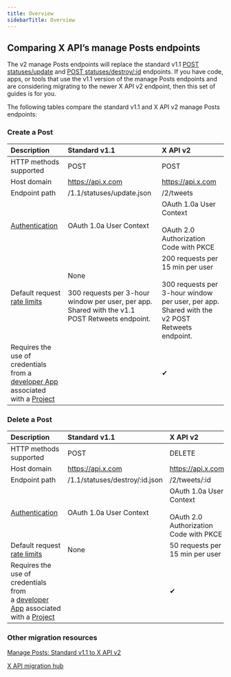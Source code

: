 ```yaml
---
title: Overview
sidebarTitle: Overview
---
```


## Comparing X API’s manage Posts endpoints

The v2 manage Posts endpoints will replace the standard v1.1 [POST statuses/update](https://developer.twitter.com/en/docs/twitter-api/v1/tweets/post-and-engage/api-reference/post-statuses-update) and [POST statuses/destroy/:id](https://developer.twitter.com/en/docs/twitter-api/v1/tweets/post-and-engage/api-reference/post-statuses-destroy-id) endpoints. If you have code, apps, or tools that use the v1.1 version of the manage Posts endpoints and are considering migrating to the newer X API v2 endpoint, then this set of guides is for you.

The following tables compare the standard v1.1 and X API v2 manage Posts endpoints:

### Create a Post

| Description | Standard v1.1 | X API v2 |
| :--- | :--- | :--- |
| HTTP methods supported | POST | POST |
| Host domain | https://api.x.com | https://api.x.com |
| Endpoint path | /1.1/statuses/update.json | /2/tweets |
| [Authentication](/resources/fundamentals/authentication) | OAuth 1.0a User Context | OAuth 1.0a User Context<br/><br/>OAuth 2.0 Authorization Code with PKCE |
| Default request [rate limits](/x-api/fundamentals/rate-limits) | None<br/><br/>300 requests per 3-hour window per user, per app. Shared with the v1.1 POST Retweets endpoint. | 200 requests per 15 min per user<br/><br/>300 requests per 3-hour window per user, per app. Shared with the v2 POST Retweets endpoint. |
| Requires the use of credentials from a [developer App](/resources/fundamentals/developer-apps) associated with a [Project](/resources/fundamentals/projects) |     | ✔   |

### Delete a Post

| Description | Standard v1.1 | X API v2 |
| :--- | :--- | :--- |
| HTTP methods supported | POST | DELETE |
| Host domain | https://api.x.com | https://api.x.com |
| Endpoint path | /1.1/statuses/destroy/:id.json | /2/tweets/:id |
| [Authentication](/resources/fundamentals/authentication) | OAuth 1.0a User Context | OAuth 1.0a User Context<br/><br/>OAuth 2.0 Authorization Code with PKCE |
| Default request [rate limits](/x-api/fundamentals/rate-limits) | None | 50 requests per 15 min per user |
| Requires the use of credentials from a [developer App](/resources/fundamentals/developer-apps) associated with a [Project](/resources/fundamentals/projects) |     | ✔   |

### Other migration resources

[Manage Posts: Standard v1.1 to X API v2](/x-api/posts/manage-tweets#standard-v1-1-compared-to-x-api-v2 "Manage Posts: Standard v1.1 to X API v2")

[X API migration hub](/x-api/migrate/overview)
